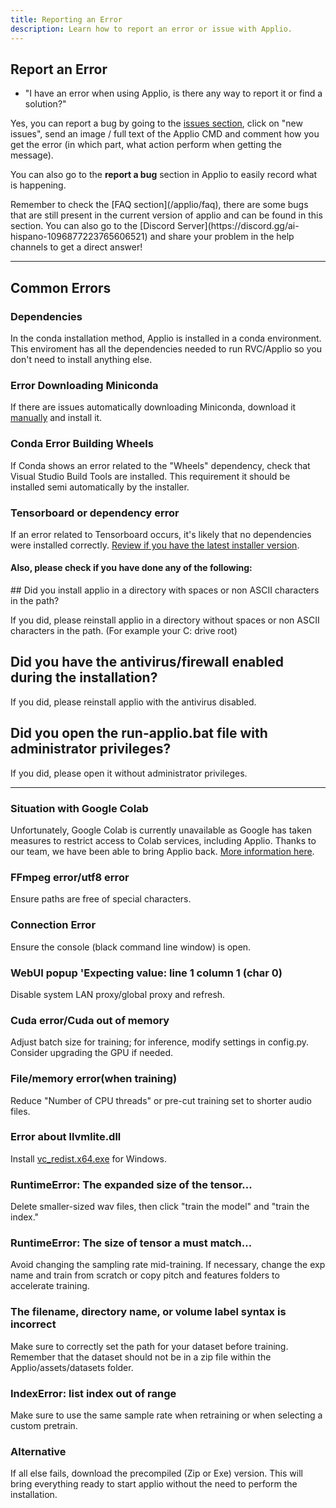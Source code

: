 ```yaml
---
title: Reporting an Error
description: Learn how to report an error or issue with Applio.
---
```



## Report an Error

- "I have an error when using Applio, is there any way to report it or find a solution?"

Yes, you can report a bug by going to the [issues section](https://github.com/IAHispano/Applio/issues), click on "new issues", send an image / full text of the Applio CMD and comment how you get the error (in which part, what action perform when getting the message).

You can also go to the **report a bug** section in Applio to easily record what is happening. 

<ImageZoom src="/images/report-bug.png" alt="Report a bug" width={800} height={400} />

<Callout type="info" className="shadow-xl shadow-blue-500/10">
  Remember to check the [FAQ section](/applio/faq), there are some bugs
  that are still present in the current version of applio and can be found in
  this section. You can also go to the [Discord
  Server](https://discord.gg/ai-hispano-1096877223765606521) and share your problem in the help
  channels to get a direct answer!
</Callout>

---

## Common Errors

### Dependencies

In the conda installation method, Applio is installed in a conda environment. This enviroment has all the dependencies needed to run RVC/Applio so you don't need to install anything else.

### Error Downloading Miniconda

If there are issues automatically downloading Miniconda, download it [manually](https://repo.anaconda.com/miniconda/Miniconda3-py39_23.9.0-0-Windows-x86_64.exe) and install it.

### Conda Error Building Wheels

If Conda shows an error related to the "Wheels" dependency, check that Visual Studio Build Tools are installed. This requirement it should be installed semi automatically by the installer.

### Tensorboard or dependency error

If an error related to Tensorboard occurs, it's likely that no dependencies were installed correctly. [Review if you have the latest installer version](/applio/getting-started/installation).

#### Also, please check if you have done any of the following:

<Steps>
<Step>
## Did you install applio in a directory with spaces or non ASCII characters in the path?

If you did, please reinstall applio in a directory without spaces or non ASCII characters in the path. (For example your C: drive root)
</Step>
<Step>
## Did you have the antivirus/firewall enabled during the installation?

If you did, please reinstall applio with the antivirus disabled.
</Step>
<Step>
## Did you open the run-applio.bat file with administrator privileges?

If you did, please open it without administrator privileges.
</Step>
</Steps>

---

### Situation with Google Colab

Unfortunately, Google Colab is currently unavailable as Google has taken measures to restrict access to Colab services, including Applio. Thanks to our team, we have been able to bring Applio back. [More information here](/getting-started/other-alternatives).

### FFmpeg error/utf8 error

Ensure paths are free of special characters.

### Connection Error

Ensure the console (black command line window) is open.

### WebUI popup 'Expecting value: line 1 column 1 (char 0)

Disable system LAN proxy/global proxy and refresh.

### Cuda error/Cuda out of memory

Adjust batch size for training; for inference, modify settings in config.py. Consider upgrading the GPU if needed.

### File/memory error(when training)

Reduce "Number of CPU threads" or pre-cut training set to shorter audio files.

### Error about llvmlite.dll

Install [vc_redist.x64.exe](https://aka.ms/vs/17/release/vc_redist.x64.exe) for Windows.

### RuntimeError: The expanded size of the tensor...

Delete smaller-sized wav files, then click "train the model" and "train the index."

### RuntimeError: The size of tensor a must match...

Avoid changing the sampling rate mid-training. If necessary, change the exp name and train from scratch or copy pitch and features folders to accelerate training.

### The filename, directory name, or volume label syntax is incorrect

Make sure to correctly set the path for your dataset before training. Remember that the dataset should not be in a zip file within the Applio/assets/datasets folder.

### IndexError: list index out of range

Make sure to use the same sample rate when retraining or when selecting a custom pretrain.

### Alternative

If all else fails, download the precompiled (Zip or Exe) version. This will bring everything ready to start applio without the need to perform the installation.